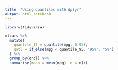 ```yaml
---
title: "Using quantiles with dplyr"
output: html_notebook
---
```


```r
library(tidyverse)
```

```r
mtcars %>% 
  mutate(
    quantile_95 = quantile(mpg, 0.95),
    qntl = if_else(mpg < quantile_95, "95%", "5%")
  ) %>%
  group_by(qntl) %>%
  summarise(mean = mean(mpg), n = n())
```


